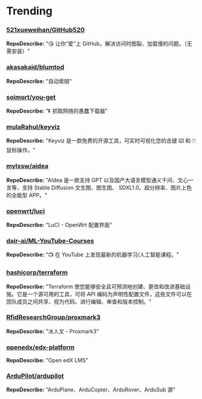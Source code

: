 
# Trending

### [521xueweihan/GitHub520](https://github.com/521xueweihan/GitHub520)
**RepoDescribe:** "😘 让你“爱”上 GitHub，解决访问时图裂、加载慢的问题。（无需安装）"
  

### [akasakaid/blumtod](https://github.com/akasakaid/blumtod)
**RepoDescribe:** "自动索赔"
  

### [soimort/you-get](https://github.com/soimort/you-get)
**RepoDescribe:** "⏬ 抓取网络的愚蠢下载器"
  

### [mulaRahul/keyviz](https://github.com/mulaRahul/keyviz)
**RepoDescribe:** "Keyviz 是一款免费的开源工具，可实时可视化您的击键 ⌨️ 和 🖱️ 鼠标操作。"
  

### [mylxsw/aidea](https://github.com/mylxsw/aidea)
**RepoDescribe:** "AIdea 是一款支持 GPT 以及国产大语言模型通义千问、文心一言等，支持 Stable Diffusion 文生图、图生图、 SDXL1.0、超分辨率、图片上色的全能型 APP。"
  

### [openwrt/luci](https://github.com/openwrt/luci)
**RepoDescribe:** "LuCI - OpenWrt 配置界面"
  

### [dair-ai/ML-YouTube-Courses](https://github.com/dair-ai/ML-YouTube-Courses)
**RepoDescribe:** "📺 在 YouTube 上发现最新的机器学习/人工智能课程。"
  

### [hashicorp/terraform](https://github.com/hashicorp/terraform)
**RepoDescribe:** "Terraform 使您能够安全且可预测地创建、更改和改进基础设施。它是一个源可用的工具，可将 API 编码为声明性配置文件，这些文件可以在团队成员之间共享、视为代码、进行编辑、审查和版本控制。"
  

### [RfidResearchGroup/proxmark3](https://github.com/RfidResearchGroup/proxmark3)
**RepoDescribe:** "冰人叉 - Proxmark3"
  

### [openedx/edx-platform](https://github.com/openedx/edx-platform)
**RepoDescribe:** "Open edX LMS"
  

### [ArduPilot/ardupilot](https://github.com/ArduPilot/ardupilot)
**RepoDescribe:** "ArduPlane、ArduCopter、ArduRover、ArduSub 源"
  